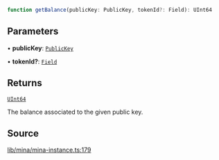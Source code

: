 ```ts
function getBalance(publicKey: PublicKey, tokenId?: Field): UInt64
```

## Parameters

• **publicKey**: [`PublicKey`](../../../classes/PublicKey.mdx)

• **tokenId?**: [`Field`](../../../classes/Field.mdx)

## Returns

[`UInt64`](../../../classes/UInt64.mdx)

The balance associated to the given public key.

## Source

[lib/mina/mina-instance.ts:179](https://github.com/o1-labs/o1js/blob/3b1b22555bd0099419efc0703dfdb8b2eb7c3e6f/src/lib/mina/mina-instance.ts#L179)
